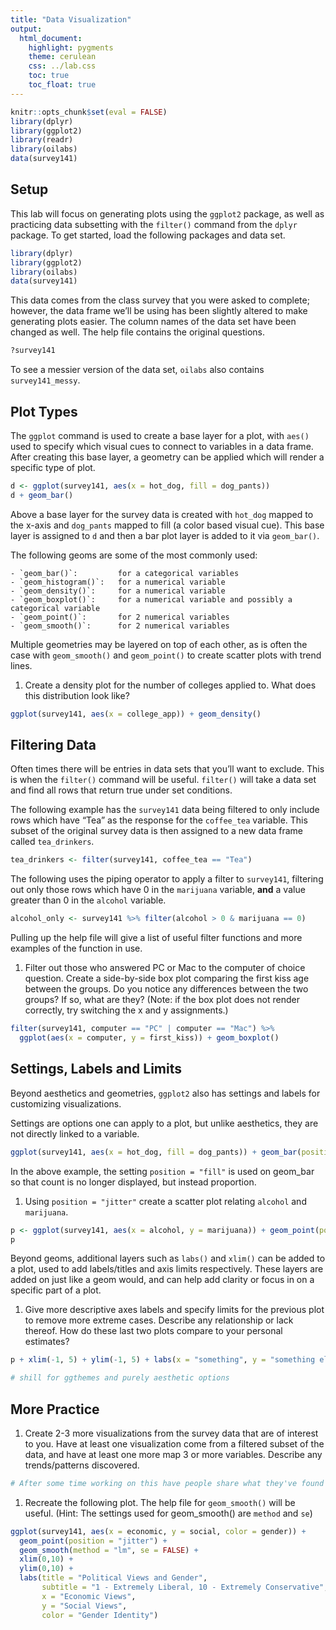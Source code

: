 ```yaml
---
title: "Data Visualization"
output:
  html_document:
    highlight: pygments
    theme: cerulean
    css: ../lab.css
    toc: true
    toc_float: true
---
```


```r
knitr::opts_chunk$set(eval = FALSE)
library(dplyr)
library(ggplot2)
library(readr)
library(oilabs)
data(survey141)
```

## Setup

This lab will focus on generating plots using the `ggplot2` package, as well as 
practicing data subsetting with the `filter()` command from the `dplyr` package. 
To get started, load the following packages and data set.


```r
library(dplyr)
library(ggplot2)
library(oilabs)
data(survey141)
```

This data comes from the class survey that you were asked to complete; however, the data frame 
we'll be using has been slightly altered to make generating plots easier. The column names 
of the data set have been changed as well. The help file contains the original questions. 

```r
?survey141
```

To see a messier version of the data set, `oilabs` also contains `survey141_messy`.

## Plot Types

The `ggplot` command is used to create a base layer for a plot, with `aes()` used to specify
which visual cues to connect to variables in a data frame. After creating this base layer, a
geometry can be applied which will render a specific type of plot. 

```r
d <- ggplot(survey141, aes(x = hot_dog, fill = dog_pants))
d + geom_bar()
```

Above a base layer for the survey data is created with `hot_dog` mapped to the x-axis and `dog_pants` mapped to fill (a color 
based visual cue). This base layer is assigned to `d` and then a bar plot layer is added to it via `geom_bar()`.

The following geoms are some of the most commonly used:

    - `geom_bar()`:         for a categorical variables
    - `geom_histogram()`:   for a numerical variable
    - `geom_density()`:     for a numerical variable
    - `geom_boxplot()`:     for a numerical variable and possibly a categorical variable
    - `geom_point()`:       for 2 numerical variables
    - `geom_smooth()`:      for 2 numerical variables
    
Multiple geometries may be layered on top of each other, as is often the case with 
`geom_smooth()` and `geom_point()` to create scatter plots with trend lines.
    
1. Create a density plot for the number of colleges applied to. What does this
distribution look like?

```r
ggplot(survey141, aes(x = college_app)) + geom_density()
```

## Filtering Data

Often times there will be entries in data sets that you'll want to exclude. 
This is when the `filter()` command will be useful. `filter()` will take a 
data set and find all rows that return true under set conditions. 

The following example has the `survey141` data being filtered to only include 
rows which have "Tea" as the response for the `coffee_tea` variable. This subset 
of the original survey data is then assigned to a new data frame called `tea_drinkers`.

```r
tea_drinkers <- filter(survey141, coffee_tea == "Tea")
```

The following uses the piping operator to apply a filter to `survey141`, filtering out only
those rows which have 0 in the `marijuana` variable, **and** a value greater than 0 in the
`alcohol` variable. 

```r
alcohol_only <- survey141 %>% filter(alcohol > 0 & marijuana == 0)
```

Pulling up the help file will give a list of useful filter functions and more examples
of the function in use.

1.  Filter out those who answered PC or Mac to the computer of choice question. 
Create a side-by-side box plot comparing the first kiss age between the groups.
Do you notice any differences between the two groups? If so, what are they?
(Note: if the box plot does not render correctly, try switching the x and y assignments.)

```r
filter(survey141, computer == "PC" | computer == "Mac") %>%
  ggplot(aes(x = computer, y = first_kiss)) + geom_boxplot()
```

## Settings, Labels and Limits

Beyond aesthetics and geometries, `ggplot2` also has settings and labels for customizing 
visualizations.

Settings are options one can apply to a plot, but unlike aesthetics, they are not directly linked to a variable.

```r
ggplot(survey141, aes(x = hot_dog, fill = dog_pants)) + geom_bar(position = "fill")
```

In the above example, the setting `position = "fill"` is used on geom_bar so that count is no longer 
displayed, but instead proportion. 

1.  Using `position = "jitter"` create a scatter plot relating `alcohol` and `marijuana`. 

```r
p <- ggplot(survey141, aes(x = alcohol, y = marijuana)) + geom_point(position = "jitter")
p
```

Beyond geoms, additional layers such as `labs()` and `xlim()` can be added to a plot, used to 
add labels/titles and axis limits respectively. These layers are added on just like a geom would, 
and can help add clarity or focus in on a specific part of a plot.

1. Give more descriptive axes labels and specify limits for the previous plot to remove more 
extreme cases. Describe any relationship or lack thereof. How do these last two plots compare to 
your personal estimates?

```r
p + xlim(-1, 5) + ylim(-1, 5) + labs(x = "something", y = "something else")
```

```r
# shill for ggthemes and purely aesthetic options
```

## More Practice

1.  Create 2-3 more visualizations from the survey data that are of interest to you.
Have at least one visualization come from a filtered subset of the data, and have at
least one more map 3 or more variables. Describe any trends/patterns discovered.

```r
# After some time working on this have people share what they've found
```

1.  Recreate the following plot. The help file for `geom_smooth()` will be useful.
(Hint: The settings used for geom_smooth() are `method` and `se`)

```r
ggplot(survey141, aes(x = economic, y = social, color = gender)) + 
  geom_point(position = "jitter") + 
  geom_smooth(method = "lm", se = FALSE) + 
  xlim(0,10) +
  ylim(0,10) + 
  labs(title = "Political Views and Gender", 
       subtitle = "1 - Extremely Liberal, 10 - Extremely Conservative", 
       x = "Economic Views",
       y = "Social Views",
       color = "Gender Identity")
```
